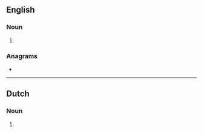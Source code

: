 ==English==

===Noun===
{{head|en|noun form}}

# {{plural of|en|sergeant}}

===Anagrams===
* {{anagrams|en|a=aeegnrsst|Tressange|estranges|greatness|seargents}}

----

==Dutch==

===Noun===
{{head|nl|noun form}}

# {{plural of|nl|sergeant}}